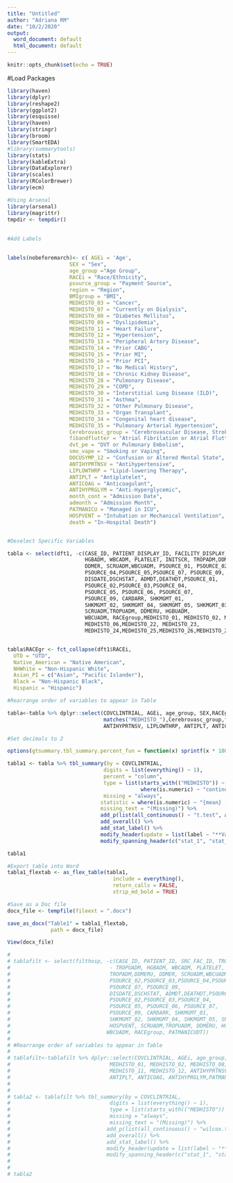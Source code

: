 ```yaml
---
title: "Untitled"
author: "Adriana RM"
date: "10/2/2020"
output:
  word_document: default
  html_document: default
---
```


```r
knitr::opts_chunk$set(echo = TRUE)
```

#Load Packages

```r
library(haven)
library(dplyr)
library(reshape2)
library(ggplot2)
library(esquisse)
library(haven)
library(stringr)
library(broom)
library(SmartEDA)
#library(summarytools)
library(stats)
library(kableExtra)
library(DataExplorer)
library(scales)
library(RColorBrewer)
library(ecm)
```

```r

#Using Arsenal
library(arsenal)
library(magrittr)
tmpdir <- tempdir()
                        
   
#Add Labels
 

labels(nobeforemarch)<- c( AGEi = 'Age',
                    SEX = "Sex",
                    age_group ="Age Group", 
                    RACEi = "Race/Ethnicity",
                    psource_group = "Payment Source",
                    region = "Region",
                    BMIgroup = "BMI",
                    MEDHISTO_03 = "Cancer",
                    MEDHISTO_07 = "Currently on Dialysis",
                    MEDHISTO_08 = "Diabetes Mellitus",
                    MEDHISTO_09 = "Dyslipidemia",
                    MEDHISTO_11 = "Heart Failure",
                    MEDHISTO_12 = "Hypertension",
                    MEDHISTO_13 = "Peripheral Artery Disease",
                    MEDHISTO_14 = "Prior CABG",
                    MEDHISTO_15 = "Prior MI",
                    MEDHISTO_16 = "Prior PCI",
                    MEDHISTO_17 = "No Medical History",
                    MEDHISTO_18 = "Chronic Kidney Disease",
                    MEDHISTO_28 = "Pulmonary Disease",
                    MEDHISTO_29 = "COPD",
                    MEDHISTO_30 = "Interstitial Lung Disease (ILD)",
                    MEDHISTO_31 = "Asthma",
                    MEDHISTO_32 = "Other Pulmonary Disease",
                    MEDHISTO_33 = "Organ Transplant",
                    MEDHISTO_34 = "Congenital heart disease",
                    MEDHISTO_35 = "Pulmonary Arterial Hypertension",
                    Cerebrovasc_group = "Cerebrovascular Disease, Stroke, or TIA",
                    fibandflutter = "Atrial Fibrilation or Atrial Flutter",
                    dvt_pe = "DVT or Pulmonary Embolism",
                    smo_vape = "Smoking or Vaping",
                    DOCUSYMP_12 = "Confusion or Altered Mental State",
                    ANTIHYPRTNSV = "Antihypertensive",
                    LIPLOWTHRP = "Lipid-lowering Therapy",
                    ANTIPLT = "Antiplatelet",
                    ANTICOAG = "Anticoagulant",
                    ANTIHYPRGLYM = "Anti-Hyperglycemic", 
                    month_cont = "Admission Date",
                    admonth = "Admission Month",
                    PATMANICU = "Managed in ICU",
                    HOSPVENT = "Intubation or Mechanical Ventilation",
                    death = "In-Hospital Death")


#Deselect Specific Variables

tabla <- select(dft1, -c(CASE_ID, PATIENT_DISPLAY_ID, FACILITY_DISPLAY_ID, TROPADM, - TROPUADM,
                         HGBADM, WBCADM, PLATELET, INITSCR, TROPADM,DDMERU,
                         DDMER, SCRUADM,WBCUADM, PSOURCE_01, PSOURCE_02,PSOURCE_03,
                         PSOURCE_04,PSOURCE_05,PSOURCE_07, PSOURCE_09,
                         DISDATE,DSCHSTAT, ADMDT,DEATHDT,PSOURCE_01,
                         PSOURCE_02,PSOURCE_03,PSOURCE_04,
                         PSOURCE_05, PSOURCE_06, PSOURCE_07,
                         PSOURCE_09, CARDARR, SHKMGMT_01,
                         SHKMGMT_02, SHKMGMT_04, SHKMGMT_05, SHKMGMT_03, 
                         SCRUADM,TROPUADM, DDMERU, HGBUADM,
                         WBCUADM, RACEgroup,MEDHISTO_01, MEDHISTO_02, MEDHISTO_04, MEDHISTO_05,
                         MEDHISTO_06,MEDHISTO_22, MEDHISTO_23,
                         MEDHISTO_24,MEDHISTO_25,MEDHISTO_26,MEDHISTO_27, MEDHISTO_21, MEDHISTO_20, MEDHISTO_19, MEDHISTO_10))


tabla$RACEgr <- fct_collapse(dft1$RACEi,
  UTD = "UTD",
  Native_American = "Native American",
  NHWhite = "Non-Hispanic White",
  Asian_PI = c("Asian", "Pacific Islander"),
  Black = "Non-Hispanic Black",
  Hispanic = "Hispanic")

#Rearrange order of variables to appear in Table

tabla<-tabla %>% dplyr::select(COVCLINTRIAL, AGEi, age_group, SEX,RACEgr, psource_group,region, BMIgroup,
                               matches("MEDHISTO_"),Cerebrovasc_group,fibandflutter,dvt_pe,smo_vape, DOCUSYMP_12,
                               ANTIHYPRTNSV, LIPLOWTHRP, ANTIPLT, ANTICOAG, ANTIHYPRGLYM, month_cont,PATMANICU, HOSPVENT,death)

```


```r

#Set decimals to 2

options(gtsummary.tbl_summary.percent_fun = function(x) sprintf(x * 100, fmt='%#.2f'))

tabla1 <- tabla %>% tbl_summary(by = COVCLINTRIAL,
                               digits = list(everything() ~ 1),
                               percent = "column",
                               type = list(starts_with(("MEDHISTO")) ~ "categorical", AGEi ~ "continuous",
                                           where(is.numeric) ~ "continuous"),
                               missing = "always",
                              statistic = where(is.numeric) ~ "{mean} ({sd})",
                              missing_text = "(Missing)") %>%
                              add_p(list(all_continuous() ~ "t.test", all_categorical() ~ "chisq.test")) %>% 
                              add_overall() %>% 
                              add_stat_label() %>%
                              modify_header(update = list(label ~ "**Variable**"))%>%
                              modify_spanning_header(c("stat_1", "stat_2") ~ "**Enrolled in Clinical Trials**")

tabla1

#Export table into Word
tabla1_flextab <- as_flex_table(tabla1,
                                  include = everything(),
                                  return_calls = FALSE,
                                  strip_md_bold = TRUE)

#Save as a Doc file
docx_file <- tempfile(fileext = ".docx")

save_as_docx("Table1" = tabla1_flextab,
              path = docx_file)

View(docx_file)

```

```r
# 
# tablafilt <- select(filthosp, -c(CASE_ID, PATIENT_ID, SRC_FAC_ID, TROPADM,
#                                - TROPUADM, HGBADM, WBCADM, PLATELET, INITSCR,
#                                TROPADM,DDMERU, DDMER, SCRUADM,WBCUADM, PSOURCE_01,
#                                PSOURCE_02,PSOURCE_03,PSOURCE_04,PSOURCE_05,
#                                PSOURCE_07, PSOURCE_09,
#                                DISDATE,DSCHSTAT, ADMDT,DEATHDT,PSOURCE_01,
#                                PSOURCE_02,PSOURCE_03,PSOURCE_04,
#                                PSOURCE_05, PSOURCE_06, PSOURCE_07,
#                                PSOURCE_09, CARDARR, SHKMGMT_01,
#                                SHKMGMT_02, SHKMGMT_04, SHKMGMT_05, SHKMGMT_03, 
#                                HOSPVENT, SCRUADM,TROPUADM, DDMERU, HGBUADM,
#                               WBCUADM, RACEgroup, PATMANICUDT))
# 
# #Rearrange order of variables to appear in Table
# 
# tablafilt<-tablafilt %>% dplyr::select(COVCLINTRIAL, AGEi, age_group, SEX,RACEi, HISETHNI, psource_group, 
#                                MEDHISTO_01, MEDHISTO_02, MEDHISTO_08, MEDHISTO_09,
#                                MEDHISTO_11, MEDHISTO_12, ANTIHYPRTNSV, LIPLOWTHRP,
#                                ANTIPLT, ANTICOAG, ANTIHYPRGLYM,PATMANICU, death )
# 
# 
# tabla2 <- tablafilt %>% tbl_summary(by = COVCLINTRIAL,
#                                digits = list(everything() ~ 1),
#                                type = list(starts_with(("MEDHISTO")) ~ "categorical"),
#                                missing = "always",
#                                missing_text = "(Missing)") %>%
#                               add_p(list(all_continuous() ~ "wilcox.test", all_categorical() ~ "chisq.test")) %>% 
#                               add_overall() %>% 
#                               add_stat_label() %>%
#                               modify_header(update = list(label ~ "**Variable**"))%>%
#                               modify_spanning_header(c("stat_1", "stat_2") ~ "**Enrolled in Clinical Trials**")
# 
# 
# tabla2
```

